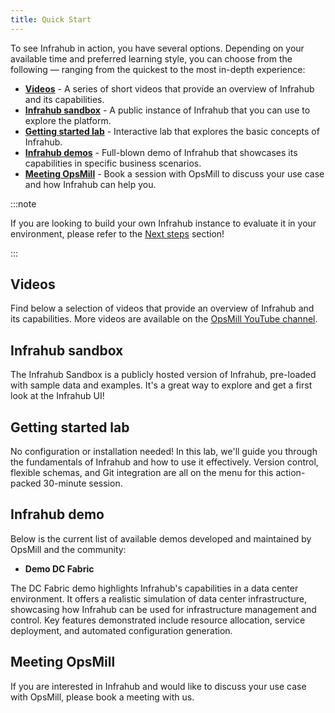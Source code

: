 ```yaml
---
title: Quick Start
---
```


To see Infrahub in action, you have several options. Depending on your available time and preferred learning style, you can choose from the following — ranging from the quickest to the most in-depth experience:

- **[Videos](#videos)** - A series of short videos that provide an overview of Infrahub and its capabilities.
- **[Infrahub sandbox](#infrahub-sandbox)** - A public instance of Infrahub that you can use to explore the platform.
- **[Getting started lab](#getting-started-lab)** - Interactive lab that explores the basic concepts of Infrahub.
- **[Infrahub demos](#infrahub-demo)** - Full-blown demo of Infrahub that showcases its capabilities in specific business scenarios.
- **[Meeting OpsMill](#meeting-opsmill)** - Book a session with OpsMill to discuss your use case and how Infrahub can help you.

:::note

If you are looking to build your own Infrahub instance to evaluate it in your environment, please refer to the [Next steps](./next-steps) section!

:::

## Videos

Find below a selection of videos that provide an overview of Infrahub and its capabilities. More videos are available on the [OpsMill YouTube channel](https://www.youtube.com/@OpsMill).

<center>
  <VideoPlayer url='https://youtu.be/c5YbZoEpcDs?si=6iARuul7TuGVhl2A' light />
</center>

<center>
  <VideoPlayer url='https://youtu.be/_I7liNBkNC8?si=TknqM4a6A9x892Fl' light />
</center>

<center>
  <VideoPlayer url='https://youtu.be/OAXk3dKKgf0?si=who6Ot7DNnrxqPcl' light />
</center>

<ReferenceLink title="OpsMill YouTube Channel" url="https://www.youtube.com/@OpsMill" openInNewTab />

## Infrahub sandbox

The Infrahub Sandbox is a publicly hosted version of Infrahub, pre-loaded with sample data and examples. It's a great way to explore and get a first look at the Infrahub UI!

<ReferenceLink title="Infrahub Sandbox" url="https://sandbox.infrahub.app/login" openInNewTab />

## Getting started lab

No configuration or installation needed! In this lab, we'll guide you through the fundamentals of Infrahub and how to use it effectively. Version control, flexible schemas, and Git integration are all on the menu for this action-packed 30-minute session.

<ReferenceLink title="Getting Started Lab" url="https://opsmill.instruqt.com/pages/labs" openInNewTab />

## Infrahub demo

Below is the current list of available demos developed and maintained by OpsMill and the community:

- **Demo DC Fabric**

The DC Fabric demo highlights Infrahub's capabilities in a data center environment. It offers a realistic simulation of data center infrastructure, showcasing how Infrahub can be used for infrastructure management and control. Key features demonstrated include resource allocation, service deployment, and automated configuration generation.

<ReferenceLink title="Demo DC Fabric" url="https://docs.infrahub.app/demo/demo-dc-fabric" openInNewTab />

## Meeting OpsMill

If you are interested in Infrahub and would like to discuss your use case with OpsMill, please book a meeting with us.

<ReferenceLink title="Book a meeting with OpsMill" url="https://cal.com/team/opsmill/meet" openInNewTab />